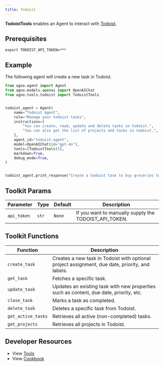 ```yaml
---
title: Todoist
---
```


**TodoistTools** enables an Agent to interact with [Todoist](https://app.todoist.com/app/settings/integrations/developer). 

## Prerequisites

```shell
export TODOIST_API_TOKEN=***
```

## Example

The following agent will create a new task in Todoist.

```python cookbook/tools/todoist.py
from agno.agent import Agent
from agno.models.openai import OpenAIChat
from agno.tools.todoist import TodoistTools


todoist_agent = Agent(
    name="Todoist Agent",
    role="Manage your todoist tasks",
    instructions=[
        "You can create, read, update and delete tasks in todoist.",
        "You can also get the list of projects and tasks in todoist.",
    ],
    agent_id="todoist-agent",
    model=OpenAIChat(id="gpt-4o"),
    tools=[TodoistTools()],
    markdown=True,
    debug_mode=True,
)


todoist_agent.print_response("Create a todoist task to buy groceries tomorrow at 10am")
```

## Toolkit Params

| Parameter | Type  | Default | Description                                       |
| --------- | ----- | ------- | ------------------------------------------------- |
| `api_token` | `str` | `None`  | If you want to manually supply the TODOIST_API_TOKEN. |

## Toolkit Functions

| Function | Description |
|----------|-------------|
| `create_task` | Creates a new task in Todoist with optional project assignment, due date, priority, and labels. |
| `get_task` | Fetches a specific task. |
| `update_task` | Updates an existing task with new properties such as content, due date, priority, etc. |
| `close_task` | Marks a task as completed. |
| `delete_task` | Deletes a specific task from Todoist. |
| `get_active_tasks` | Retrieves all active (non-completed) tasks. |
| `get_projects` | Retrieves all projects in Todoist. |


## Developer Resources

- View [Tools](https://github.com/agno-agi/agno/blob/main/libs/agno/agno/tools/todoist.py)
- View [Cookbook](https://github.com/agno-agi/agno/blob/main/cookbook/tools/todoist_tool.py)